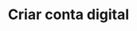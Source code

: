 ---
title: "Criar conta digital"
openapi: "POST /accounts"
description: "Aqui teremos o passo a passo para criar uma chave pix"
---